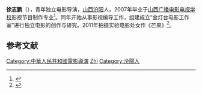 '''徐志鹏'''（{{bd|1987年|||}}），青年独立电影导演，[[山西|山西]][[汾阳|汾阳]]人，2007年毕业于[[山西广播电影电视学校|山西广播电影电视学校]]影视节目制作专业<ref>{{Cite news|url = http://jjsx.china.com.cn/lm1236/2014/253813.htm|title = 80后汾阳导演拍大爱微电影|last = |first = |date = 2014-08-02|work = |accessdate = 2015-04-08}}{{dead link|date=2018年2月 |bot=InternetArchiveBot |fix-attempted=yes }}</ref>。同年开始从事影视编导工作，组建成立“金灯台电影工作室”进行独立电影的创作与研究。2011年拍摄实验电影处女作《芒果》<ref>{{Cite news|url = http://jjsx.china.com.cn/lm1236/2014/253813.htm|title = 80后独立电影导演徐志鹏：用汾阳方言描述跃动青春|last = |first = |date = 2012-11-27|work = |accessdate = 2015-04-08}}{{dead link|date=2018年2月 |bot=InternetArchiveBot |fix-attempted=yes }}</ref>。

==参考文献==
{{reflist}}
{{DEFAULTSORT:xu zhipeng}}
[[Category:中華人民共和國電影導演|Category:中華人民共和國電影導演]]
[[Category:徐姓|Zhi]]
[[Category:汾陽人|Category:汾陽人]]
{{china-bio-stub}}